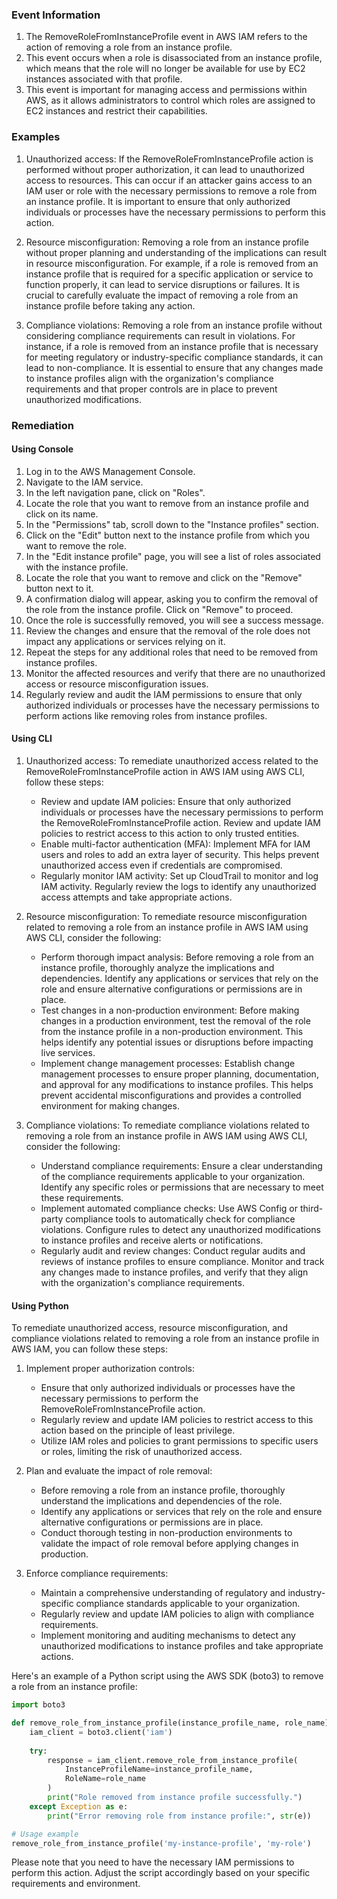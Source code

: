 
### Event Information

1. The RemoveRoleFromInstanceProfile event in AWS IAM refers to the action of removing a role from an instance profile.
2. This event occurs when a role is disassociated from an instance profile, which means that the role will no longer be available for use by EC2 instances associated with that profile.
3. This event is important for managing access and permissions within AWS, as it allows administrators to control which roles are assigned to EC2 instances and restrict their capabilities.


### Examples

1. Unauthorized access: If the RemoveRoleFromInstanceProfile action is performed without proper authorization, it can lead to unauthorized access to resources. This can occur if an attacker gains access to an IAM user or role with the necessary permissions to remove a role from an instance profile. It is important to ensure that only authorized individuals or processes have the necessary permissions to perform this action.

2. Resource misconfiguration: Removing a role from an instance profile without proper planning and understanding of the implications can result in resource misconfiguration. For example, if a role is removed from an instance profile that is required for a specific application or service to function properly, it can lead to service disruptions or failures. It is crucial to carefully evaluate the impact of removing a role from an instance profile before taking any action.

3. Compliance violations: Removing a role from an instance profile without considering compliance requirements can result in violations. For instance, if a role is removed from an instance profile that is necessary for meeting regulatory or industry-specific compliance standards, it can lead to non-compliance. It is essential to ensure that any changes made to instance profiles align with the organization's compliance requirements and that proper controls are in place to prevent unauthorized modifications.

### Remediation

#### Using Console

1. Log in to the AWS Management Console.
2. Navigate to the IAM service.
3. In the left navigation pane, click on "Roles".
4. Locate the role that you want to remove from an instance profile and click on its name.
5. In the "Permissions" tab, scroll down to the "Instance profiles" section.
6. Click on the "Edit" button next to the instance profile from which you want to remove the role.
7. In the "Edit instance profile" page, you will see a list of roles associated with the instance profile.
8. Locate the role that you want to remove and click on the "Remove" button next to it.
9. A confirmation dialog will appear, asking you to confirm the removal of the role from the instance profile. Click on "Remove" to proceed.
10. Once the role is successfully removed, you will see a success message.
11. Review the changes and ensure that the removal of the role does not impact any applications or services relying on it.
12. Repeat the steps for any additional roles that need to be removed from instance profiles.
13. Monitor the affected resources and verify that there are no unauthorized access or resource misconfiguration issues.
14. Regularly review and audit the IAM permissions to ensure that only authorized individuals or processes have the necessary permissions to perform actions like removing roles from instance profiles.

#### Using CLI

1. Unauthorized access: To remediate unauthorized access related to the RemoveRoleFromInstanceProfile action in AWS IAM using AWS CLI, follow these steps:
   - Review and update IAM policies: Ensure that only authorized individuals or processes have the necessary permissions to perform the RemoveRoleFromInstanceProfile action. Review and update IAM policies to restrict access to this action to only trusted entities.
   - Enable multi-factor authentication (MFA): Implement MFA for IAM users and roles to add an extra layer of security. This helps prevent unauthorized access even if credentials are compromised.
   - Regularly monitor IAM activity: Set up CloudTrail to monitor and log IAM activity. Regularly review the logs to identify any unauthorized access attempts and take appropriate actions.

2. Resource misconfiguration: To remediate resource misconfiguration related to removing a role from an instance profile in AWS IAM using AWS CLI, consider the following:
   - Perform thorough impact analysis: Before removing a role from an instance profile, thoroughly analyze the implications and dependencies. Identify any applications or services that rely on the role and ensure alternative configurations or permissions are in place.
   - Test changes in a non-production environment: Before making changes in a production environment, test the removal of the role from the instance profile in a non-production environment. This helps identify any potential issues or disruptions before impacting live services.
   - Implement change management processes: Establish change management processes to ensure proper planning, documentation, and approval for any modifications to instance profiles. This helps prevent accidental misconfigurations and provides a controlled environment for making changes.

3. Compliance violations: To remediate compliance violations related to removing a role from an instance profile in AWS IAM using AWS CLI, consider the following:
   - Understand compliance requirements: Ensure a clear understanding of the compliance requirements applicable to your organization. Identify any specific roles or permissions that are necessary to meet these requirements.
   - Implement automated compliance checks: Use AWS Config or third-party compliance tools to automatically check for compliance violations. Configure rules to detect any unauthorized modifications to instance profiles and receive alerts or notifications.
   - Regularly audit and review changes: Conduct regular audits and reviews of instance profiles to ensure compliance. Monitor and track any changes made to instance profiles, and verify that they align with the organization's compliance requirements.

#### Using Python

To remediate unauthorized access, resource misconfiguration, and compliance violations related to removing a role from an instance profile in AWS IAM, you can follow these steps:

1. Implement proper authorization controls:
   - Ensure that only authorized individuals or processes have the necessary permissions to perform the RemoveRoleFromInstanceProfile action.
   - Regularly review and update IAM policies to restrict access to this action based on the principle of least privilege.
   - Utilize IAM roles and policies to grant permissions to specific users or roles, limiting the risk of unauthorized access.

2. Plan and evaluate the impact of role removal:
   - Before removing a role from an instance profile, thoroughly understand the implications and dependencies of the role.
   - Identify any applications or services that rely on the role and ensure alternative configurations or permissions are in place.
   - Conduct thorough testing in non-production environments to validate the impact of role removal before applying changes in production.

3. Enforce compliance requirements:
   - Maintain a comprehensive understanding of regulatory and industry-specific compliance standards applicable to your organization.
   - Regularly review and update IAM policies to align with compliance requirements.
   - Implement monitoring and auditing mechanisms to detect any unauthorized modifications to instance profiles and take appropriate actions.

Here's an example of a Python script using the AWS SDK (boto3) to remove a role from an instance profile:

```python
import boto3

def remove_role_from_instance_profile(instance_profile_name, role_name):
    iam_client = boto3.client('iam')
    
    try:
        response = iam_client.remove_role_from_instance_profile(
            InstanceProfileName=instance_profile_name,
            RoleName=role_name
        )
        print("Role removed from instance profile successfully.")
    except Exception as e:
        print("Error removing role from instance profile:", str(e))

# Usage example
remove_role_from_instance_profile('my-instance-profile', 'my-role')
```

Please note that you need to have the necessary IAM permissions to perform this action. Adjust the script accordingly based on your specific requirements and environment.

